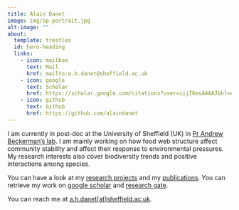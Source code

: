 ```yaml
---
title: Alain Danet
image: img/sp-portrait.jpg
alt-image: ""
about:
  template: trestles
  id: hero-heading
  links:
    - icon: mailbox
      text: Mail
      href: mailto:a.h.danet@sheffield.ac.uk
    - icon: google
      text: Scholar
      href: https://scholar.google.com/citations?user=iijI6msAAAAJ&hl=en
    - icon: github
      text: Github
      href: https://github.com/alaindanet
---
```


:::{#hero-heading}


I am currently in post-doc at the University of Sheffield (UK) in [Pr Andrew
Beckerman's lab](https://andbeck.github.io/beckslab/). I am mainly working on
how food web structure affect community stability and affect their response to
environmental pressures. My research interests also cover biodiversity
trends and positive interactions among species.

You can have a look at my [research projects](project.html) and my
[publications](publications.html). You can retrieve my work on [google
scholar](https://scholar.google.com/citations?user=iijI6msAAAAJ&hl=en) and
[research gate](https://www.researchgate.net/profile/Alain-Danet).

You can reach me at [a.h.danet[at]sheffield.ac.uk](mailto:a.h.danet@sheffield.ac.uk).

:::

